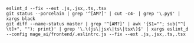 ```
eslint_d --fix --ext .js,.jsx,.ts,.tsx
git status --porcelain | grep '^[AM?]' | cut -c4- | grep '\.py$' | xargs black
git diff --name-status master | grep '^[AM?]' | awk '{$1=""; sub("^[ \t]+", ""); print}' | grep '\.\(js\|jsx\|ts\|tsx\)$' | xargs eslint_d --config mage_ai/frontend/.eslintrc.js --fix --ext .js,.jsx,.ts,.tsx
```
